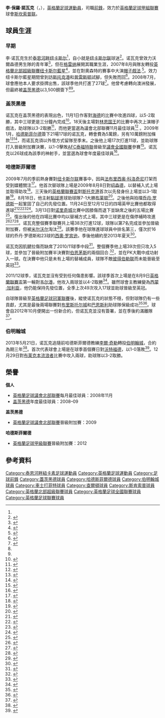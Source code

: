 {{noteTA
|G1=Football
|G2=FAcup
|G3=EPL
|G4=列斯聯
|T=zh-hans:李·诺瓦克; zh-hk:李爾·洛華克;zh-tw:李·諾瓦克;
|1=zh-hans:诺瓦克; zh-hk:洛華克;zh-tw:諾瓦克;
|2=zh-hans:李·克拉克; zh-hk:李爾·奇勒;;zh-tw:李·克拉克;
|3=zh-hans:法布里西奥·科洛奇尼;zh-hk:法比奧·高路仙尼;zh-tw:法布里西奧·科洛奇尼;
|4=zh-hans:乔丹·罗德斯; zh-hk:佐丹·羅迪斯;zh-tw:喬丹·羅德斯;
}}
{{Infobox football biography 2
| playername          = 李·诺瓦克<br>''Lee Novak''
| image               = 
| caption             = 
| fullname            = Lee Paul Novak<ref name="Hugman2010-11 311">{{Cite book |editor=Hugman, Barry J. |title=The PFA Footballers' Who's Who 2010–11 |year=2010 |publisher=Mainstream Publishing |page=311 |isbn=978-1-84596-601-0}}</ref>
| dateofbirth         = {{birth date and age|1988|9|28|df=y}}<ref name="Hugman2010-11 311"/>
| cityofbirth         = [[泰恩河畔纽卡斯尔|泰恩河畔纽卡斯尔]]
| countryofbirth      = [[英格蘭|英格蘭]]
| height              = {{height|ft=6|in=0}}<ref name="Hugman2010-11 311"/>
| position            = [[前鋒_(足球)|前鋒]]
| currentclub         = [[斯坎索普联足球俱乐部|斯坎索普联]]
| clubnumber          = 17
| youthyears1         = 
| youthclubs1         = 沃爾森德男生隊
| youthyears2         = 
| youthclubs2         = [[格雷纳足球俱乐部|格雷纳]]
| years1              = 2006–2007
| clubs1              = [[格雷纳足球俱乐部|格雷纳]]
| caps1               = 0
| goals1              = 0
| years2              = 2007−2008
| clubs2              = [[纽卡斯尔藍星足球俱乐部|纽卡斯尔藍星]]
| caps2               = 47
| goals2              = 29
| years3              = 2008–2009
| clubs3              = [[盖茨黑德足球俱乐部|盖茨黑德]]
| caps3               = 18
| goals3              = 16
| years4              = 2009–2013
| clubs4              = [[哈德斯菲尔德足球俱乐部|哈德斯菲尔德]]
| caps4               = 144
| goals4              = 34
| years5              = 2009
| clubs5              = → [[盖茨黑德足球俱乐部|盖茨黑德]] (借用)
| caps5               = 14
| goals5              = 10
| years6              = 2013–2016
| clubs6              = [[伯明翰足球會|伯明翰城]]
| caps6               = 59
| goals6              = 10
| years7              = 2015–2016
| clubs7              = →[[切斯特菲尔德足球俱乐部|切斯特菲尔德]]
| caps7               = 35
| goals7              = 14
| years8              = 2016–2017
| clubs8              = [[查尔顿竞技足球俱乐部|查尔顿竞技]]
| caps8               = 31
| goals8              = 2
| years9              = 2017–
| clubs9              = [[斯坎索普联足球俱乐部|斯坎索普联]]
| caps9               = 73
| goals9              = 17
| totalcaps           = 
| totalgoals          = 
| nationalyears1      = 
| nationalteam1       = 
| nationalcaps1       = 
| nationalgoals1      = 
| medaltemplates      = 
| club-update         = 2015年1月22日 (四) 00:25 (UTC)
| nationalteam-update = 
}}

'''李·保羅·諾瓦克'''（{{lang-en|'''Lee Paul Novak'''}}，{{bd|1988年|9月28日|catIdx=F}}），[[英格蘭|英格蘭]][[足球|足球]][[運動員|運動員]]，司職[[前鋒_(足球)|前鋒]]，效力於[[英格蘭足球甲組聯賽|英格蘭足球甲組聯賽]]球會[[斯坎索普联足球俱乐部|斯坎索普联]]。

==球員生涯==
===早期===
李·诺瓦克生於[[泰恩河畔纽卡斯尔|泰恩河畔纽卡斯尔]]<ref name="Hugman2010-11 311"/>，自小就是[[纽卡斯尔联足球俱乐部|纽卡斯尔联]]球迷<ref>{{cite news|title=Novak eager for Terriers victory|url=http://news.bbc.co.uk/sport1/hi/football/teams/h/huddersfield_town/8205676.stm|accessdate=19 May 2013|newspaper=[[BBC_Sport|BBC Sport]]|date=17 August 2009}}</ref>。诺瓦克曾效力沃爾森德男生隊的青年軍<ref>{{cite news|title=Huddersfield Town: Lee Novak interview|url=http://www.yorkshireeveningpost.co.uk/sport/huddersfield-town-lee-novak-interview-1-2241556|accessdate=19 May 2013|newspaper=Yorkshire Evening Post|date=15 March 2010|archive-url=https://web.archive.org/web/20140301161618/http://www.yorkshireeveningpost.co.uk/sport/huddersfield-town-lee-novak-interview-1-2241556|archive-date=2014-03-01|dead-url=yes}}</ref>，但在[[格雷纳足球俱乐部|格雷纳]]展開其職業生涯，2007年8月與隊友轉投[[英格蘭北部超級聯賽|英格蘭北部超級聯賽]][[纽卡斯尔藍星足球俱乐部|纽卡斯尔藍星]]<ref>{{cite news|last=Pratt|first=Malcolm|title=New ball game for Star|url=http://www.thefreelibrary.com/Football%3a+New+ball+game+for+Star%3b+UNIBOND+LEAGUE+Division+One+North.-a0167692105|accessdate=19 May 2013|newspaper=Evening Chronicle|date=17 August 2007|archive-date=2019-11-30|archive-url=https://web.archive.org/web/20191130185938/https://www.thefreelibrary.com/Football%3a+New+ball+game+for+Star%3b+UNIBOND+LEAGUE+Division+One+North.-a0167692105|dead-url=no}}</ref>，並在對奧森特的賽事中大演[[帽子戲法|帽子戲法]].<ref>{{cite web|last=Bowron|first=Jeff|title=No way back as Novak attacks!|url=http://www.thefreelibrary.com/No+way+back+as+Novak+attacks!+BLUE+SQUARE+NORTH.-a0188322744|work=Evening Chronicle|accessdate=19 May 2013|archive-date=2016-08-18|archive-url=https://web.archive.org/web/20160818114846/http://www.thefreelibrary.com/No+way+back+as+Novak+attacks!+BLUE+SQUARE+NORTH.-a0188322744|dead-url=no}}</ref>。效力纽卡斯尔藍星期間曾到訪[[斯托克港足球俱乐部|斯托克港]]和[[普雷斯顿足球俱乐部|普雷斯顿]]試腳，但失敗而回<ref name=bluestar>{{cite news|title=Blue Star hit back on Lee Novak|url=http://www.chroniclelive.co.uk/sport/football/football-news/blue-star-hit-back-lee-1449224|accessdate=19 May 2013|newspaper=Evening Chronicle|date=6 February 2009|archive-date=2019-11-29|archive-url=https://web.archive.org/web/20191129063918/https://www.chroniclelive.co.uk/sport/football/football-news/blue-star-hit-back-lee-1449224|dead-url=no}}</ref>。2008年7月，球會應他本人要求掛牌出售，該球季他共打進了27球<ref>{{cite news|last=Pratt|first=Malcolm|title=Star struck by blow as Novak is listed|url=http://www.thefreelibrary.com/Star+struck+by+blow+as+Novak+is+listed.-a0180853155|accessdate=19 May 2013|newspaper=Evening Chronicle|date=2 July 2008|archive-date=2019-11-29|archive-url=https://web.archive.org/web/20191129135838/https://www.thefreelibrary.com/Star+struck+by+blow+as+Novak+is+listed.-a0180853155|dead-url=no}}</ref>。他曾考慮轉向澳洲發展，但最終被[[盖茨黑德足球俱乐部|盖茨黑德]]以3,500鎊簽下<ref name=bluestar/><ref name=huddline/>。

===盖茨黑德===
诺瓦克在盖茨黑德的表現出色，11月1日作客對[[海德足球俱乐部|海德]]的比賽中攻進四球，以5-2取勝，其中三球更是三分鐘內完成<ref>{{cite web|title=Novak Record as Gateshead Tame Tigers|url=http://www.gateshead-fc.com/2077/hyde-united-2-5-gateshead|work=gateshead-fc.com|accessdate=19 May 2013|deadurl=yes|archiveurl=https://web.archive.org/web/20120814073828/http://www.gateshead-fc.com/2077/hyde-united-2-5-gateshead|archivedate=2012年8月14日}}</ref>。18天後主場對[[林恩国王德足球俱乐部|林恩国王]]的比賽中再次上演帽子戲法，助球隊以3-2取勝<ref>{{cite web|title=Gateshead 3 – 2 Kings Lynn|url=http://www.gateshead-fc.com/2094/gateshead-3-2-kings-lynn|work=gateshead-fc.com|accessdate=19 May 2013|deadurl=yes|archiveurl=https://web.archive.org/web/20120814073847/http://www.gateshead-fc.com/2094/gateshead-3-2-kings-lynn|archivedate=2012年8月14日}}</ref>，而他更當選為議會北部聯賽11月最佳球員<ref>{{cite news|title=Burton's Buxton claims accolade|url=http://news.bbc.co.uk/sport1/hi/football/eng_conf/7760745.stm|accessdate=19 May 2013|newspaper=[[BBC_Sport|BBC Sport]]|date=2 December 2008}}</ref> 。2009年1月，[[哈德斯菲尔德足球俱乐部|哈德斯菲尔德]]簽下21場17球的诺瓦克，轉會費為5萬鎊，另有10萬鎊附加條款<ref name=huddline>{{cite news|last=Bowron|first=eff|title=Gateshead's delight as hitman Novak makes all the Huddlines|url=http://www.thefreelibrary.com/Football%3a+Gateshead%27s+delight+as+hitman+Novak+makes+all+the+Huddlines.-a0193033899|accessdate=19 May 2013|newspaper=Evening Chronicle|date=3 February 2009|archive-date=2019-11-29|archive-url=https://web.archive.org/web/20191129052632/https://www.thefreelibrary.com/Football%3a+Gateshead%27s+delight+as+hitman+Novak+makes+all+the+Huddlines.-a0193033899|dead-url=no}}</ref><ref>{{cite news | date=4 February 2010 | url=http://www.gateshead-fc.com/2615/media-watch-gateshead-receive-terriers-transfer-boost | title=Media Watch – Gateshead receive Terriers transfer boost | publisher=Gateshead F.C. | accessdate=22 March 2010 | deadurl=yes | archiveurl=https://web.archive.org/web/20100207035545/http://www.gateshead-fc.com/2615/media-watch-gateshead-receive-terriers-transfer-boost | archivedate=2010年2月7日 }}</ref>，而诺瓦克須以外借方式留隊至季末。之後他上場17次打進11球，並助球隊打入晉級附加賽決賽，以1-0擊敗[[AFC泰福特聯|AFC泰福特聯]]晉級至[[英格蘭足球議會全國聯賽|議會全國聯賽]]參賽<ref>{{cite news|title=Gateshead 1–0 AFC Telford Utd|url=http://news.bbc.co.uk/sport1/hi/football/eng_conf/8038382.stm|accessdate=19 May 2013|newspaper=[[BBC_Sport|BBC Sport]]|date=8 May 2009|archive-date=2009-05-11|archive-url=https://web.archive.org/web/20090511155312/http://news.bbc.co.uk/sport1/hi/football/eng_conf/8038382.stm|dead-url=no}}</ref>。诺瓦克以26球成為該季的神射手，並當選為球會年度最佳球員<ref>{{cite news|title=Golden boy Lee Novak scores with top awards|url=http://www.chroniclelive.co.uk/sport/football/football-news/golden-boy-lee-novak-scores-1453514|accessdate=19 May 2013|newspaper=Evening Chronicle|date=28 April 2009|archive-date=2019-11-29|archive-url=https://web.archive.org/web/20191129111522/https://www.chroniclelive.co.uk/sport/football/football-news/golden-boy-lee-novak-scores-1453514|dead-url=no}}</ref>。

===哈德斯菲爾德===
2009年7月的季前熱身賽對[[纽卡斯尔联足球俱乐部|纽卡斯尔联]]賽事中，因與[[法布里西奥·科洛奇尼|法布里西奥·科洛奇尼]]打架而受到媒體關注<ref>{{cite news | date=23 July 2009 | url=http://news.bbc.co.uk/sport1/hi/football/teams/n/newcastle_united/8166125.stm | title=FA to look into brawl at friendly | publisher=BBC Sport | accessdate =8 December 2009}}</ref>。他首次替球隊上場是2009年8月8日對[[绍森德足球俱乐部|绍森德]]，以替補入式上場並取得助攻<ref>{{cite news | date=8 August 2009 | url=http://news.bbc.co.uk/sport1/hi/football/eng_div_2/8186291.stm | title=Southend 2–2 Huddersfield | publisher=BBC Sport | accessdate =8 August 2009}}</ref>。三天後的[[英格蘭聯賽盃|英格蘭聯賽盃]]對[[斯托克港足球俱乐部|斯托克港]]首次以先發身份上場並以3-1取勝<ref>{{cite news|title=Huddersfield 3 – 1 Stockport|url=http://news.bbc.co.uk/sport1/hi/football/league_cup/8188028.stm|accessdate=19 May 2013|newspaper=[[BBC_Sport|BBC Sport]]|date=11 August 2009|archive-date=2021-12-25|archive-url=https://web.archive.org/web/20211225080100/http://news.bbc.co.uk/sport1/hi/football/league_cup/8188028.stm|dead-url=no}}</ref>。8月18日，他主射[[點球|點球]]進球助球隊7-1大勝[[布莱顿足球俱乐部|布莱顿]]<ref>{{cite news|url=http://news.bbc.co.uk/sport1/hi/football/eng_div_2/8205231.stm|title=Huddersfield 7–1 Brighton|publisher=BBC Sport|date=18 August 2009|accessdate=21 August 2009|archive-date=2017-09-09|archive-url=https://web.archive.org/web/20170909011234/http://news.bbc.co.uk/sport1/hi/football/eng_div_2/8205231.stm|dead-url=no}}</ref>。之後他與拍擋[[乔丹·罗德斯|乔丹·罗德斯]]一起鞏固了自己的先發位置。11月24日至12月12日的四場英甲比賽他都取得進球<ref>{{cite news|title=Swindon 2 – 1 Huddersfield|url=http://news.bbc.co.uk/sport1/hi/football/eng_div_2/8362941.stm|accessdate=19 May 2013|newspaper=[[BBC_Sport|BBC Sport]]|date=24 November 2009}}</ref><ref>{{cite news|title=Huddersfield 3 – 3 Tranmere|url=http://news.bbc.co.uk/sport1/hi/football/eng_div_2/8377317.stm|accessdate=19 May 2013|newspaper=[[BBC_Sport|BBC Sport]]|date=1 December 2009}}</ref><ref>{{cite news|url=http://www.telegraph.co.uk/sport/football/leagues/leagueone/leeds/6736854/Leeds-United-2-Huddersfield-Town-2-match-report.html|title=Leeds United 2 Huddersfield Town 2: match report|location=London|work=The Daily Telegraph|first=Will|last=Swanson|date=5 December 2009|accessdate=2014-02-25|archive-date=2010-05-30|archive-url=https://web.archive.org/web/20100530094208/http://www.telegraph.co.uk/sport/football/leagues/leagueone/leeds/6736854/Leeds-United-2-Huddersfield-Town-2-match-report.html|dead-url=no}}</ref><ref>{{cite news|title=Huddersfield 2 – 1 Gillingham|url=http://news.bbc.co.uk/sport1/hi/football/eng_div_2/8398133.stm|accessdate=19 May 2013|newspaper=[[BBC_Sport|BBC Sport]]|date=12 December 2009}}</ref>。3月13日對[[诺里奇城足球俱乐部|诺里奇城]]比賽中因膝傷而退下並缺席之後的五場比賽<ref>{{cite news|title=Huddersfield 1 – 3 Norwich|url=http://news.bbc.co.uk/sport1/hi/football/eng_div_2/8547613.stm|accessdate=19 May 2013|newspaper=[[BBC_Sport|BBC Sport]]|date=13 March 2010}}</ref>。復出後的他在四場比賽中均以替補方式上場，其中三球更是在傷停補時攻進<ref>{{cite news|title=Huddersfield 4 – 3 Walsall|url=http://news.bbc.co.uk/sport1/hi/football/eng_div_2/8605999.stm|accessdate=19 May 2013|newspaper=[[BBC_Sport|BBC Sport]]|date=13 April 2010}}</ref><ref>{{cite news|title=Stockport 0 – 6 Huddersfield|url=http://news.bbc.co.uk/sport1/hi/football/eng_div_2/8620745.stm|accessdate=19 May 2013|newspaper=[[BBC_Sport|BBC Sport]]|date=24 April 2010}}</ref><ref>{{cite news|title=Huddersfield 2 – 1 Colchester|url=http://news.bbc.co.uk/sport1/hi/football/eng_div_2/8629896.stm|accessdate=19 May 2013|newspaper=[[BBC_Sport|BBC Sport]]|date=1 May 2010|archive-date=2010-05-03|archive-url=https://web.archive.org/web/20100503195324/http://news.bbc.co.uk/sport1/hi/football/eng_div_2/8629896.stm|dead-url=no}}</ref>。诺瓦克整個賽季聯賽共上場38次打進12球，球隊以第7名完成並參加晉級附加賽，但被[[米尔沃尔足球俱乐部|米尔沃尔]]淘汰<ref>{{cite news|last=Ashdown|first=John|title=Millwall sink Huddersfield to seal final showdown with Swindon|url=http://www.guardian.co.uk/football/2010/may/18/millwall-huddesfield-league-one-play-off|accessdate=19 May 2013|newspaper=[[The_Guardian|The Guardian]]|date=18 May 2010|archive-date=2011-02-09|archive-url=https://web.archive.org/web/20110209170531/http://www.guardian.co.uk/football/2010/may/18/millwall-huddesfield-league-one-play-off|dead-url=no}}</ref>。該賽季他在球隊進球球員中排名第三，僅次於16球的乔丹·罗德斯和23球的[[西奧·罗宾逊|西奧·罗宾逊]]。季後他續約至2013年夏天<ref>{{cite news|title=Lee Novak pens Huddersfield Town contract extension|url=http://news.bbc.co.uk/sport1/hi/football/teams/h/huddersfield_town/8786818.stm|accessdate=19 May 2013|newspaper=[[BBC_Sport|BBC Sport]]|date=4 July 2010}}</ref>。

诺瓦克因肌腱拉傷而缺席了2010/11球季中段<ref>{{cite news|title=Huddersfield Town sign Arsenal striker Benik Afobe|url=http://news.bbc.co.uk/sport1/hi/football/teams/h/huddersfield_town/9151783.stm|accessdate=19 May 2013|newspaper=[[BBC_Sport|BBC Sport]]|date=2 November 2010}}</ref>。整個賽季他上場39次但只攻入5球，並參加了晉級附加賽半決賽對[[伯恩茅斯足球俱乐部|伯恩茅斯]]的兩個回合.<ref>{{cite news|last=Ashdown|first=John|title=Huddersfield beat Bournemouth on penalties to reach League One play-off final|url=http://www.guardian.co.uk/football/2011/may/18/huddersfield-bournemouth-penalties-match-report|accessdate=19 May 2013|newspaper=[[The_Guardian|The Guardian]]|date=18 May 2011|archive-date=2011-05-22|archive-url=https://web.archive.org/web/20110522013310/http://www.guardian.co.uk/football/2011/may/18/huddersfield-bournemouth-penalties-match-report|dead-url=no}}</ref>，並在PK大戰中成功射入一球。在決賽中他只是未有上場的替補成員，球隊不敵[[彼得伯勒联足球俱乐部|彼得伯勒联]]而未能晉級至英冠<ref>{{cite news|title=Huddersfield 0 – 3 Peterborough|url=http://www.bbc.co.uk/sport/0/football/13489373|accessdate=19 May 2013|newspaper=[[BBC_Sport|BBC Sport]]|date=29 May 2011|archive-date=2016-01-12|archive-url=https://web.archive.org/web/20160112094334/http://www.bbc.co.uk/sport/0/football/13489373|dead-url=no}}</ref>。

2011/12球季，诺瓦克並沒有受到任何傷患影響。該球季首次上場是在8月9日[[英格蘭聯賽盃|英格蘭聯賽盃]]第一輪對[[韦尔港足球俱乐部|韦尔港]]，他攻入兩球並以4-2取勝<ref>{{cite news|title=Port Vale 2–4 Huddersfield|url=http://news.bbc.co.uk/sport1/hi/football/league_cup/14368459.stm|accessdate=19 May 2013|newspaper=[[BBC_Sport|BBC Sport]]|date=9 August 2011}}</ref>。雖然球會主教練變為[[西蒙·加利臣|西蒙·加利臣]]，他仍能保持先發位置，全季上次49次攻入17球並助球晉級至英冠。

自球隊晉級至[[英格蘭足球冠軍聯賽|英格蘭足球冠軍聯賽]]後，縱使诺瓦克的狀態不穩，但對球隊仍有一些貢獻，尤其是最後兩場聯賽對[[布里斯托尔城足球俱乐部|布里斯托尔城]]和[[巴恩斯利足球俱乐部|巴恩斯利]]助球隊保級成功<ref>{{cite news|title=Bristol City 1 – 3 Huddersfield|url=http://www.bbc.co.uk/sport/0/football/22229065|accessdate=19 May 2013|newspaper=[[BBC_Sport|BBC Sport]]|date=27 April 2013|archive-date=2013-05-01|archive-url=https://web.archive.org/web/20130501005030/http://www.bbc.co.uk/sport/0/football/22229065|dead-url=no}}</ref><ref>{{cite news|title=Huddersfield 2 Barnsley 2: Celebrations all round as both teams safe with Tykes keeper Steele keeping the ball in his area for the last TWO MINUTES to send Posh down|url=http://www.dailymail.co.uk/sport/football/article-2319363/Huddersfield-2-Barnsley-2--match-report-Both-teams-safe-incredible-day-drama.html|accessdate=19 May 2013|newspaper=[[Daily_Mail|Daily Mail]]|date=4 May 2013|archive-date=2016-09-18|archive-url=https://web.archive.org/web/20160918074019/http://www.dailymail.co.uk/sport/football/article-2319363/Huddersfield-2-Barnsley-2--match-report-Both-teams-safe-incredible-day-drama.html|dead-url=no}}</ref>。球會自2012年10月便開出一份新合約，但诺瓦克並沒有簽署，並在季後約滿離隊<ref>{{cite news|title=Lee Novak set for Huddersfield Town exit|url=http://www.bbc.co.uk/sport/0/football/22556415|accessdate=19 May 2013|newspaper=[[BBC_Sport|BBC Sport]]|date=16 May 2013|archive-date=2013-10-17|archive-url=https://web.archive.org/web/20131017154018/http://www.bbc.co.uk/sport/0/football/22556415|dead-url=no}}</ref>。

===伯明翰城===
2013年5月21日，诺瓦克追隨前哈德斯菲爾德教練[[李爾·奇勒|李爾·奇勒]]轉投[[伯明翰足球會|伯明翰城]]，合約為期三年<ref>{{cite news | language=en | url=http://www.bbc.co.uk/sport/0/football/22615073 | title=Birmingham sign Huddersfield Town striker | publisher=''[[BBC_Sport|BBC Sport]]'' | date=2013-05-21 | accessdate=2015-01-22 | archive-date=2014-01-24 | archive-url=https://web.archive.org/web/20140124155108/http://www.bbc.co.uk/sport/0/football/22615073 | dead-url=no }}</ref>。首次代表球會上場是在球季首個賽日對[[沃特福德足球俱乐部|沃特福德]]，以1-0落敗<ref name=sb1314>{{cite web |url=http://www.soccerbase.com/players/player.sd?player_id=51697&season_id=143 |title=Games played by Lee Novak in 2013/2014 |work=Soccerbase |publisher=Centurycomm |accessdate=22 February 2014 |archive-date=2019-11-29 |archive-url=https://web.archive.org/web/20191129025507/https://www.soccerbase.com/players/player.sd?player_id=51697&season_id=143 |dead-url=no }}</ref>。12月29日對[[布莱克本流浪者足球俱乐部|布莱克本流浪者]]比賽中攻入兩球，助球隊以3-2取勝。

==榮譽==
'''個人'''
*[[英格蘭足球議會北部聯賽|英格蘭足球議會北部聯賽]]每月最佳球員：2008年11月
*[[盖茨黑德足球俱乐部|盖茨黑德]]年度最佳球員：2008–09

'''盖茨黑德'''
*[[英格蘭足球議會北部聯賽|英格蘭足球議會北部聯賽]]晉級附加賽：2009

'''哈德斯菲爾德'''
*[[英格蘭足球甲級聯賽|英格蘭足球甲級聯賽]]晉級附加賽：2012

==參考資料==
{{Reflist|2}}

{{DEFAULTSORT:Novak, Lee}}
[[Category:泰恩河畔紐卡素足球運動員|Category:泰恩河畔紐卡素足球運動員]]
[[Category:英格蘭足球運動員|Category:英格蘭足球運動員]]
[[Category:足球前鋒|Category:足球前鋒]]
[[Category:蓋茨黑德球員|Category:蓋茨黑德球員]]
[[Category:哈德斯菲爾德球員|Category:哈德斯菲爾德球員]]
[[Category:伯明翰城球員|Category:伯明翰城球員]]
[[Category:車士打菲特球員|Category:車士打菲特球員]]
[[Category:查爾頓球員|Category:查爾頓球員]]
[[Category:斯肯索普球員|Category:斯肯索普球員]]
[[Category:英格蘭北部超級聯賽球員|Category:英格蘭北部超級聯賽球員]]
[[Category:英格蘭足球全國聯賽球員|Category:英格蘭足球全國聯賽球員]]
[[Category:英格蘭足球聯賽球員|Category:英格蘭足球聯賽球員]]